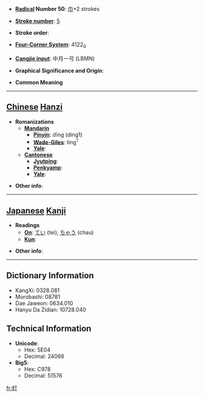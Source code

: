 * '''[[Wiktionary:Chinese radical index| Radical]] Number 50''': [[Wiktionary:Chinese radical index 巾|巾]]+2 strokes

* '''[[Wiktionary:Chinese total strokes index|Stroke number]]''': [[Wiktionary:Chinese total strokes index 5|5]]

* '''Stroke order''': 

* '''[[Wiktionary:Chinese four corner index|Four-Corner System]]''': 4122<sub>0</sub>

* '''[[Wiktionary:Chinese Cangjie index|Cangjie input]]''': 中月一弓 (LBMN)

* '''Graphical Significance and Origin''': 

* '''Common Meaning'''

----

== [[Chinese]] [[Hanzi]] ==

* '''Romanizations'''
** '''[[Mandarin]]'''
*** '''[[Pinyin]]''': dīng (ding1)
*** '''[[Wade-Giles]]''': ting<sup>1</sup>
*** '''[[Yale]]''': 
** '''[[Cantonese]]'''
*** '''[[Jyutping]]''':
*** '''[[Penkyamp]]''': 
*** '''[[Yale]]''': 

* '''Other info''': 

----

== [[Japanese]] [[Kanji]] ==

* '''Readings'''
** '''[[On]]''': [[てい]] (tei), [[ちゃう]] (chau)
** '''[[Kun]]''': 

* '''Other info''':  

----

== Dictionary Information ==

* KangXi: 0328.081
* Morobashi: 08781
* Dae Jaweon: 0634.010
* Hanyu Da Zidian: 10728.040

== Technical Information ==

* '''Unicode''':
** Hex: 5E04
** Decimal: 24068
* '''Big5''':
** Hex: C978
** Decimal: 51576

[[fr:帄]]